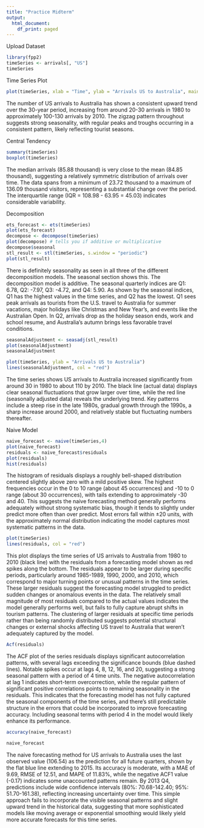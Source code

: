 ```yaml
---
title: "Practice Midterm"
output:
  html_document:
    df_print: paged
---
```


Upload Dataset
```r
library(fpp2)
timeSeries <- arrivals[, "US"]
timeSeries
```

Time Series Plot
```r
plot(timeSeries, xlab = "Time", ylab = "Arrivals US to Australia", main = ("Time Series Data"))
```
The number of US arrivals to Australia has shown a consistent upward trend over the 30-year period, increasing from around 20-30 arrivals in 1980 to approximately 100-130 arrivals by 2010. The zigzag pattern throughout suggests strong seasonality, with regular peaks and troughs occurring in a consistent pattern, likely reflecting tourist seasons.

Central Tendency
```r
summary(timeSeries)
boxplot(timeSeries)
```
The median arrivals (85.88 thousand) is very close to the mean (84.85 thousand), suggesting a relatively symmetric distribution of arrivals over time. The data spans from a minimum of 23.72 thousand to a maximum of 136.09 thousand visitors, representing a substantial change over the period. The interquartile range (IQR = 108.98 - 63.95 = 45.03) indicates considerable variability.


Decomposition
```r
ets_forecast <- ets(timeSeries)
plot(ets_forecast)
decompose <- decompose(timeSeries) 
plot(decompose) # tells you if additive or multiplicative 
decompose$seasonal
stl_result <- stl(timeSeries, s.window = "periodic")
plot(stl_result)
```
There is definitely seasonality as seen in all three of the different decomposition models. The seasonal section shows this. The decomposition model is additive. The seasonal quarterly indices are Q1: 6.78, Q2: -7.97, Q3: -4.72, and Q4: 5.90. As shown by the seasonal indices, Q1 has the highest values in the time series, and Q2 has the lowest. Q1 sees peak arrivals as tourists from the U.S. travel to Australia for summer vacations, major holidays like Christmas and New Year's, and events like the Australian Open. In Q2, arrivals drop as the holiday season ends, work and school resume, and Australia's autumn brings less favorable travel conditions.


```r
seasonalAdjustment <- seasadj(stl_result)
plot(seasonalAdjustment)
seasonalAdjustment
```

```r
plot(timeSeries, ylab = "Arrivals US to Australia")
lines(seasonalAdjustment, col = "red")
```
The time series shows US arrivals to Australia increased significantly from around 30 in 1980 to about 110 by 2010. The black line (actual data) displays clear seasonal fluctuations that grow larger over time, while the red line (seasonally adjusted data) reveals the underlying trend. Key patterns include a steep rise in the late 1980s, gradual growth through the 1990s, a sharp increase around 2000, and relatively stable but fluctuating numbers thereafter.


Naive Model
```r
naive_forecast <- naive(timeSeries,4)
plot(naive_forecast)
residuals <- naive_forecast$residuals
plot(residuals)
hist(residuals)
```
The histogram of residuals displays a roughly bell-shaped distribution centered slightly above zero with a mild positive skew. The highest frequencies occur in the 0 to 10 range (about 45 occurrences) and -10 to 0 range (about 30 occurrences), with tails extending to approximately -30 and 40. This suggests the naive forecasting method generally performs adequately without strong systematic bias, though it tends to slightly under predict more often than over predict. Most errors fall within ±20 units, with the approximately normal distribution indicating the model captures most systematic patterns in the data.


```r
plot(timeSeries)
lines(residuals, col = "red")
```
This plot displays the time series of US arrivals to Australia from 1980 to 2010 (black line) with the residuals from a forecasting model shown as red spikes along the bottom. The residuals appear to be larger during specific periods, particularly around 1985-1989, 1990, 2000, and 2010, which correspond to major turning points or unusual patterns in the time series. These larger residuals suggest the forecasting model struggled to predict sudden changes or anomalous events in the data. The relatively small magnitude of most residuals compared to the actual values indicates the model generally performs well, but fails to fully capture abrupt shifts in tourism patterns. The clustering of larger residuals at specific time periods rather than being randomly distributed suggests potential structural changes or external shocks affecting US travel to Australia that weren't adequately captured by the model.


```r
Acf(residuals)
```
The ACF plot of the series residuals displays significant autocorrelation patterns, with several lags exceeding the significance bounds (blue dashed lines). Notable spikes occur at lags 4, 8, 12, 16, and 20, suggesting a strong seasonal pattern with a period of 4 time units. The negative autocorrelation at lag 1 indicates short-term overcorrection, while the regular pattern of significant positive correlations points to remaining seasonality in the residuals. This indicates that the forecasting model has not fully captured the seasonal components of the time series, and there's still predictable structure in the errors that could be incorporated to improve forecasting accuracy. Including seasonal terms with period 4 in the model would likely enhance its performance.


```r
accuracy(naive_forecast)
```

```r
naive_forecast
```

The naive forecasting method for US arrivals to Australia uses the last observed value (106.54) as the prediction for all future quarters, shown by the flat blue line extending to 2015. Its accuracy is moderate, with a MAE of 9.69, RMSE of 12.51, and MAPE of 11.83%, while the negative ACF1 value (-0.17) indicates some unaccounted patterns remain. By 2013 Q4, predictions include wide confidence intervals (80%: 70.68-142.40; 95%: 51.70-161.38), reflecting increasing uncertainty over time. This simple approach fails to incorporate the visible seasonal patterns and slight upward trend in the historical data, suggesting that more sophisticated models like moving average or exponential smoothing would likely yield more accurate forecasts for this time series.